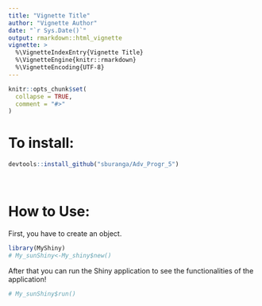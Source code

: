 ```yaml
---
title: "Vignette Title"
author: "Vignette Author"
date: "`r Sys.Date()`"
output: rmarkdown::html_vignette
vignette: >
  %\VignetteIndexEntry{Vignette Title}
  %\VignetteEngine{knitr::rmarkdown}
  %\VignetteEncoding{UTF-8}
---
```


```r
knitr::opts_chunk$set(
  collapse = TRUE,
  comment = "#>"
)
```

# To install:

```r
devtools::install_github("sburanga/Adv_Progr_5")

```

$~$

# How to Use:

First, you have to create an object.

```r
library(MyShiny)
# My_sunShiny<-My_shiny$new()

```

After that you can run the Shiny application to see the functionalities of the application!

```r

# My_sunShiny$run()

```










